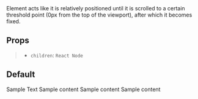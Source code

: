 
<Meta title="Components/StickyBar" component={StickyBar} />

<Title>Sticky Bar</Title>

<Description>
  Element acts like it is relatively positioned until it is scrolled to a certain threshold point (0px from the top of the viewport), after which it becomes fixed.
</Description>

## Props

> - `children`: `React Node`

## Default

<Preview>
  <Story name="default">
    <div
      style={{
        maxHeight: "400px",
        overflowY: "scroll",
      }}
    >
      <StickyBar>Sample Text</StickyBar>
      <Spacer height="5rem" />
      <Box border="default">Sample content</Box>
      <Spacer height="5rem" />
      <Box border="disabled">Sample content</Box>
      <Spacer height="5rem" />
      <Box border="danger">Sample content</Box>
      <div
        style={{
          minHeight: "100vh",
        }}
      />
    </div>
  </Story>
</Preview>

